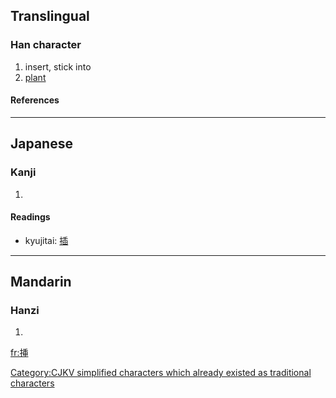 ==Translingual==
===Han character===
{{Han char|rn=64|rad=手|as=07|sn=10|four=|canj=手竹十中 (QHJL)}}
# insert, stick into
# [[plant]]
====References====
{{Han ref|kx=0432.170|dkj=12119|dj=0782.080|hdz=31884.100|uh=633F|ud=25407}}
----
==Japanese==
===Kanji===
{{ja-kanji|grade=|rs=手07}}
# {{defn|Japanese}} 
====Readings====
{{ja-readings|on=[[そう]] (sō)|kun=[[さす]] (sasu), [[さしはさむ]] (sashihasamu)}}
* kyujitai: [[插]]



[[Category:CJKV simplified characters which already existed as traditional characters]]
----
==Mandarin==
===Hanzi===
{{cmn-hanzi|pin=[[chā]] (cha1), [[zhǎ]] (zha3)|wg=ch'a<sup>1</sup>, cha<sup>3</sup>}}
# {{defn|Mandarin}}

[[fr:挿]]